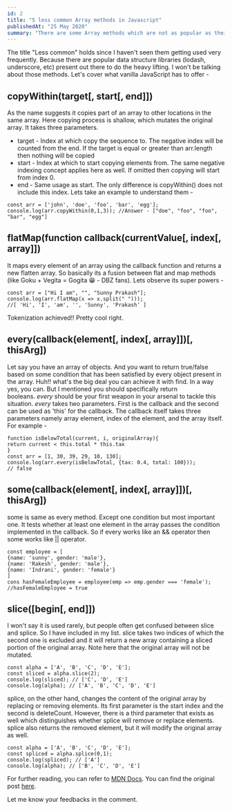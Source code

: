 ```yaml
---
id: 2
title: "5 less common Array methods in Javascript"
publishedAt: "25 May 2020"
summary: "There are some Array methods which are not as popular as their siblings. Rare but powerful. Want to explore?"
---
```


The title "Less common" holds since I haven't seen them getting used very frequently. Because there are popular data structure libraries (lodash, underscore, etc) present out there to do the heavy lifting. I won't be talking about those methods. Let's cover what vanilla JavaScript has to offer -

## copyWithin(target[, start[, end]])
As the name suggests it copies part of an array to other locations in the same array. Here copying process is shallow, which mutates the original array. It takes three parameters. 
- target - Index at which copy the sequence to. The negative index will be counted from the end. If the target is equal or greater than arr.length then nothing will be copied
- start - Index at which to start copying elements from. The same negative indexing concept applies here as well. If omitted then copying will start from index 0.
- end - Same usage as start. The only difference is copyWithin() does not include this index.
Lets take an example to understand them -
```
const arr = ['john', 'doe', 'foo', 'bar', 'egg'];
console.log(arr.copyWithin(0,1,3)); //Answer - ["doe", "foo", "foo", "bar", "egg"]
```

## flatMap(function callback(currentValue[, index[, array]])
It maps every element of an array using the callback function and returns a new flatten array. So basically its a fusion between flat and map methods (like Goku + Vegita = Gogita 😁 - DBZ fans). Lets observe its super powers -
```
const arr = ["Hi I am", "", "Sunny Prakash"];
console.log(arr.flatMap(x => x.split(" ")));
//[ 'Hi', 'I', 'am', '', 'Sunny', 'Prakash' ]
```
Tokenization achieved!! Pretty cool right.

## every(callback(element[, index[, array]])[, thisArg])
Let say you have an array of objects. And you want to return true/false based on some condition that has been satisfied by every object present in the array. Huh!! what's the big deal you can achieve it with find. In a way yes, you can. But I mentioned you should specifically return booleans. *every* should be your first weapon in your arsenal to tackle this situation. *every* takes two parameters. First is the callback and the second can be used as 'this' for the callback. The callback itself takes three parameters namely array element, index of the element, and the array itself. For example -
```
function isBelowTotal(current, i, originalArray){
return current < this.total * this.tax
}
const arr = [1, 30, 39, 29, 10, 130];
console.log(arr.every(isBelowTotal, {tax: 0.4, total: 100}));
// false
```

## some(callback(element[, index[, array]])[, thisArg])
some is same as every method. Except one condition but most important one. It tests whether at least one element in the array passes the condition implemented in the callback. So if every works like an && operator then some works like || operator.
```
const employee = [
{name: 'sunny', gender: 'male'},
{name: 'Rakesh', gender: 'male'},
{name: 'Indrani', gender: 'female'}
]
cons hasFemaleEmployee = employee(emp => emp.gender === 'female');
//hasFemaleEmployee = true
```

## slice([begin[, end]])
I won't say it is used rarely, but people often get confused between slice and splice. So I have included in my list. slice takes two indices of which the second one is excluded and it will return a new array containing a sliced portion of the original array. Note here that the original array will not be mutated.
```
const alpha = ['A', 'B', 'C', 'D', 'E'];
const sliced = alpha.slice(2);
console.log(sliced); // ['C', 'D', 'E']
console.log(alpha); // ['A', 'B', 'C', 'D', 'E']
```

splice, on the other hand, changes the content of the original array by replacing or removing elements. Its first parameter is the start index and the second is deleteCount. However, there is a third parameter that exists as well which distinguishes whether splice will remove or replace elements. splice also returns the removed element, but it will modify the original array as well.
```
const alpha = ['A', 'B', 'C', 'D', 'E'];
const spliced = alpha.splice(0,1);
console.log(spliced); // ['A']
console.log(alpha); // ['B', 'C', 'D', 'E']
```
For further reading, you can refer to [MDN Docs](https://developer.mozilla.org/en-US/docs/Web/JavaScript/Reference/Global_Objects/Array). You can find the original post [here](https://suprdev.netlify.app/blog/array-methods).

Let me know your feedbacks in the comment.